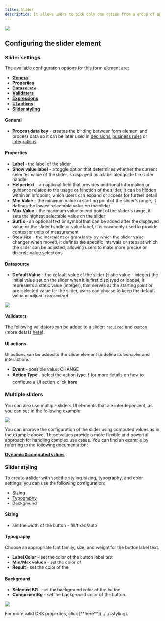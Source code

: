 ```yaml
---
title: Slider
description: It allows users to pick only one option from a group of options, and you can choose to have between 2 and 5 options in the group. The segmented button is easy to use, and can help make your application easier for people to use.
---
```


![](https://s3.eu-west-1.amazonaws.com/docx.flowx.ai/building-blocks/ui-designer/slider.gif)

## Configuring the slider element

### Slider settings

The available configuration options for this form element are:

- [**General**](#general)
- [**Properties**](#properties)
- [**Datasource**](#datasource)
- [**Validators**](#validators)
- [**Expressions**](#expressions)
- [**UI actions**](#ui-actions)
- [**Slider styling**](#slider-styling)

#### General
   
* **Process data key** - creates the binding between form element and process data so it can be later used in [decisions](../../../node/exclusive-gateway-node.md), [business rules](../../../actions/business-rule-action/business-rule-action.md) or [integrations](../../../node/message-send-received-task-node.md)

#### Properties

* **Label** - the label of the slider
* **Show value label** - a toggle option that determines whether the current selected value of the slider is displayed as a label alongside the slider handle
* **Helpertext** - an optional field that provides additional information or guidance related to the usage or function of the slider, it can be hidden within an infopoint, which users can expand or access for further detail
* **Min Value** - the minimum value or starting point of the slider's range, it defines the lowest selectable value on the slider
* **Max Value** - the maximum value or end point of the slider's range, it sets the highest selectable value on the slider 
* **Suffix** - an optional text or symbol that can be added after the displayed value on the slider handle or value label, it is commonly used to provide context or units of measurement
* **Step size** - the increment or granularity by which the slider value changes when moved, it defines the specific intervals or steps at which the slider can be adjusted, allowing users to make more precise or discrete value selections

#### Datasource

* **Default Value** - the default value of the slider (static value - integer) the initial value set on the slider when it is first displayed or loaded, it represents a static value (integer), that serves as the starting point or pre-selected value for the slider, users can choose to keep the default value or adjust it as desired

![](https://s3.eu-west-1.amazonaws.com/docx.flowx.ai/building-blocks/ui-designer/slider_general.png)

#### Validators

The following validators can be added to a slider: `required` and `custom` (more details [here](../../validators.md)).

#### UI actions

UI actions can be added to the slider element to define its behavior and interactions.

* **Event** - possible value: CHANGE
* **Action Type** - select the action type, ❗️ for more details on how to configure a UI action, click [**here**](../../ui-actions.md)


### Multiple sliders

You can also use multiple sliders UI elements that are interdependent, as you can see in the following example:

![](https://s3.eu-west-1.amazonaws.com/docx.flowx.ai/building-blocks/ui-designer/multiple_sliders.gif)

<Info>
You can improve the configuration of the slider using computed values as in the example above. These values provide a more flexible and powerful approach for handling complex use cases. You can find an example by referring to the following documentation:

[**Dynamic & computed values**](../../dynamic-and-computed-values.md#computed-values)
</Info>



### Slider styling

To create a slider with specific styling, sizing, typography, and color settings, you can use the following configuration:

* [Sizing](#sizing)
* [Typography](#typography)
* [Background](#background)

#### Sizing

* set the width of the button - fill/fixed/auto

#### Typography

Choose an appropriate font family, size, and weight for the button label text.

* **Label Color** - set the color of the button label text
* **Min/Max values** - set the color of 
* **Result** - set the color of the 

#### Background

* **Selected BG** - set the background color of the button.
* **ComponentBg** - set the background color of the button.

![](https://s3.eu-west-1.amazonaws.com/docx.flowx.ai/building-blocks/ui-designer/slider_styling.png)

<Tip>
For more valid CSS properties, click [**here**](../../#styling).
</Tip>

